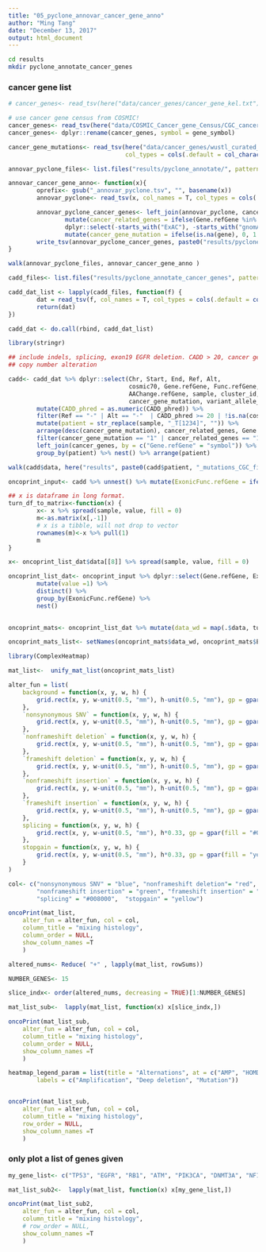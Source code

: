 ```yaml
---
title: "05_pyclone_annovar_cancer_gene_anno"
author: "Ming Tang"
date: "December 13, 2017"
output: html_document
---
```


```bash
cd results
mkdir pyclone_annotate_cancer_genes
```
### cancer gene list

```r
# cancer_genes<- read_tsv(here("data/cancer_genes/cancer_gene_kel.txt"), col_names = T)

# use cancer gene census from COSMIC!
cancer_genes<- read_tsv(here("data/COSMIC_Cancer_gene_Census/CGC_cancer_genes.tsv"), col_names = T)
cancer_genes<- dplyr::rename(cancer_genes, symbol = gene_symbol)

cancer_gene_mutations<- read_tsv(here("data/cancer_genes/wustl_curated_variants.tsv"), col_names = T,
                                 col_types = cols(.default = col_character()))

annovar_pyclone_files<- list.files("results/pyclone_annotate/", pattern = "_annovar_pyclone.tsv", full.names = T)

annovar_cancer_gene_anno<- function(x){
        oprefix<- gsub("_annovar_pyclone.tsv", "", basename(x))
        annovar_pyclone<- read_tsv(x, col_names = T, col_types = cols(.default = col_character()))

        annovar_pyclone_cancer_genes<- left_join(annovar_pyclone, cancer_gene_mutations, by = c("Chr" = "chromosome", "Start" = "start", "Ref" = "read", "Alt" = "variant")) %>%
                mutate(cancer_related_genes = ifelse(Gene.refGene %in% cancer_genes$symbol, 1, 0)) %>%
                dplyr::select(-starts_with("ExAC"), -starts_with("gnomAD"), -starts_with("CL", ignore.case = FALSE)) %>%
                mutate(cancer_gene_mutation = ifelse(is.na(gene), 0, 1 ))
        write_tsv(annovar_pyclone_cancer_genes, paste0("results/pyclone_annotate_cancer_genes/", oprefix, "_pyclone_cancer_genes.tsv"))
}

walk(annovar_pyclone_files, annovar_cancer_gene_anno )


```


```r
cadd_files<- list.files("results/pyclone_annotate_cancer_genes", pattern = "*tsv", full.names = T) 

cadd_dat_list <- lapply(cadd_files, function(f) {
        dat = read_tsv(f, col_names = T, col_types = cols(.default = col_character()))
        return(dat)
})

cadd_dat <- do.call(rbind, cadd_dat_list)

library(stringr)

## include indels, splicing, exon19 EGFR deletion. CADD > 20, cancer genes only, stop gain tumor suppressors.
## copy number alteration

cadd<- cadd_dat %>% dplyr::select(Chr, Start, End, Ref, Alt, 
                                  cosmic70, Gene.refGene, Func.refGene,ExonicFunc.refGene, CADD_phred, 
                                  AAChange.refGene, sample, cluster_id, cancer_related_genes,
                                  cancer_gene_mutation, variant_allele_frequency, cellular_prevalence) %>% 
        mutate(CADD_phred = as.numeric(CADD_phred)) %>%
        filter(Ref == "-" | Alt == "-"  | CADD_phred >= 20 | !is.na(cosmic70)) %>% 
        mutate(patient = str_replace(sample, "_T[1234]", "")) %>%
        arrange(desc(cancer_gene_mutation), cancer_related_genes, Gene.refGene) %>%
        filter(cancer_gene_mutation == "1" | cancer_related_genes == "1") %>%
        left_join(cancer_genes, by = c("Gene.refGene" = "symbol")) %>%
        group_by(patient) %>% nest() %>% arrange(patient)

walk(cadd$data, here("results", paste0(cadd$patient, "_mutations_CGC_filtered.txt")), write_tsv)

oncoprint_input<- cadd %>% unnest() %>% mutate(ExonicFunc.refGene = ifelse(is.na(ExonicFunc.refGene), Func.refGene, ExonicFunc.refGene )) %>% filter( ! ExonicFunc.refGene %in% c("synonymous SNV", "UTR3", "UTR5", "intronic"))  %>% filter( as.numeric(cellular_prevalence) >= 0.05)

## x is dataframe in long format.
turn_df_to_matrix<-function(x) {
        x<- x %>% spread(sample, value, fill = 0)
        m<-as.matrix(x[,-1])
        # x is a tibble, will not drop to vector
        rownames(m)<-x %>% pull(1)
        m
}

x<- oncoprint_list_dat$data[[8]] %>% spread(sample, value, fill = 0)

oncoprint_list_dat<- oncoprint_input %>% dplyr::select(Gene.refGene, ExonicFunc.refGene, sample) %>% 
        mutate(value =1) %>% 
        distinct() %>% 
        group_by(ExonicFunc.refGene) %>% 
        nest() 

 
oncoprint_mats<- oncoprint_list_dat %>% mutate(data_wd = map(.$data, turn_df_to_matrix))   

oncoprint_mats_list<- setNames(oncoprint_mats$data_wd, oncoprint_mats$ExonicFunc.refGene)

library(ComplexHeatmap)

mat_list<-  unify_mat_list(oncoprint_mats_list)

alter_fun = list(
    background = function(x, y, w, h) {
        grid.rect(x, y, w-unit(0.5, "mm"), h-unit(0.5, "mm"), gp = gpar(fill = "#CCCCCC", col = NA))
    },
    `nonsynonymous SNV` = function(x, y, w, h) {
        grid.rect(x, y, w-unit(0.5, "mm"), h-unit(0.5, "mm"), gp = gpar(fill = "blue", col = NA))
    },
    `nonframeshift deletion` = function(x, y, w, h) {
        grid.rect(x, y, w-unit(0.5, "mm"), h-unit(0.5, "mm"), gp = gpar(fill = "red", col = NA))
    },
    `frameshift deletion` = function(x, y, w, h) {
        grid.rect(x, y, w-unit(0.5, "mm"), h-unit(0.5, "mm"), gp = gpar(fill = "red3", col = NA))
    },
    `nonframeshift insertion` = function(x, y, w, h) {
        grid.rect(x, y, w-unit(0.5, "mm"), h-unit(0.5, "mm"), gp = gpar(fill = "green", col = NA))
    },
    `frameshift insertion` = function(x, y, w, h) {
        grid.rect(x, y, w-unit(0.5, "mm"), h-unit(0.5, "mm"), gp = gpar(fill = "green3", col = NA))
    },
    splicing = function(x, y, w, h) {
        grid.rect(x, y, w-unit(0.5, "mm"), h*0.33, gp = gpar(fill = "#008000", col = NA))
    },
    stopgain = function(x, y, w, h) {
        grid.rect(x, y, w-unit(0.5, "mm"), h*0.33, gp = gpar(fill = "yellow", col = NA))
    }
)

col<- c("nonsynonymous SNV" = "blue", "nonframeshift deletion"= "red", "frameshift deletion" = "red3",
        "nonframeshift insertion" = "green", "frameshift insertion" = "green3", 
        "splicing" = "#008000",  "stopgain" = "yellow")

oncoPrint(mat_list,
    alter_fun = alter_fun, col = col, 
    column_title = "mixing histology",
    column_order = NULL,
    show_column_names =T
    )

altered_nums<- Reduce( "+" , lapply(mat_list, rowSums))

NUMBER_GENES<- 15

slice_indx<- order(altered_nums, decreasing = TRUE)[1:NUMBER_GENES]

mat_list_sub<-  lapply(mat_list, function(x) x[slice_indx,])

oncoPrint(mat_list_sub,
    alter_fun = alter_fun, col = col, 
    column_title = "mixing histology",
    column_order = NULL,
    show_column_names =T
    )

heatmap_legend_param = list(title = "Alternations", at = c("AMP", "HOMDEL", "MUT"), 
        labels = c("Amplification", "Deep deletion", "Mutation"))


oncoPrint(mat_list_sub,
    alter_fun = alter_fun, col = col, 
    column_title = "mixing histology",
    row_order = NULL,
    show_column_names =T
    )
```


### only plot a list of genes given

```r
my_gene_list<- c("TP53", "EGFR", "RB1", "ATM", "PIK3CA", "DNMT3A", "NF1")

mat_list_sub2<-  lapply(mat_list, function(x) x[my_gene_list,])

oncoPrint(mat_list_sub2,
    alter_fun = alter_fun, col = col, 
    column_title = "mixing histology",
    # row_order = NULL,
    show_column_names =T
    )

```




